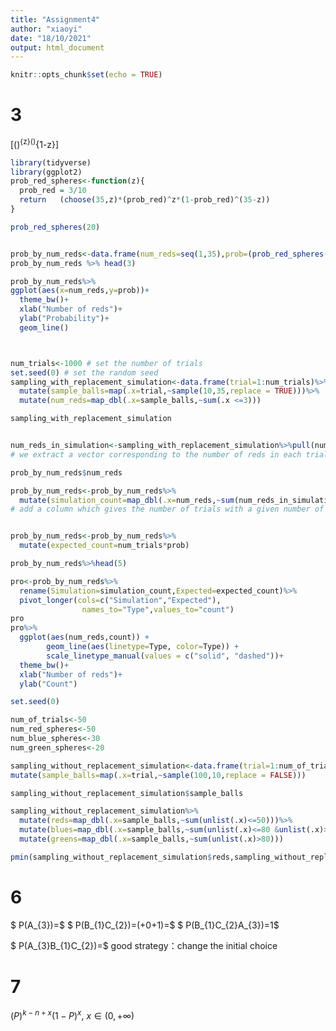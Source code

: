 ```yaml
---
title: "Assignment4"
author: "xiaoyi"
date: "18/10/2021"
output: html_document
---
```


```r
knitr::opts_chunk$set(echo = TRUE)
```

# 3

\[\binom{35}{z}\Big(\dfrac{3}{10}\Big)^{z}\big(\dfrac{7}{10})^{1-z}\]

```r
library(tidyverse)
library(ggplot2)
prob_red_spheres<-function(z){
  prob_red = 3/10
  return   (choose(35,z)*(prob_red)^z*(1-prob_red)^(35-z))
}

prob_red_spheres(20)


prob_by_num_reds<-data.frame(num_reds=seq(1,35),prob=(prob_red_spheres(num_reds)))
prob_by_num_reds %>% head(3)

prob_by_num_reds%>%
ggplot(aes(x=num_reds,y=prob))+
  theme_bw()+
  xlab("Number of reds")+
  ylab("Probability")+
  geom_line()



num_trials<-1000 # set the number of trials
set.seed(0) # set the random seed
sampling_with_replacement_simulation<-data.frame(trial=1:num_trials)%>%
  mutate(sample_balls=map(.x=trial,~sample(10,35,replace = TRUE)))%>%
  mutate(num_reds=map_dbl(.x=sample_balls,~sum(.x <=3)))

sampling_with_replacement_simulation


num_reds_in_simulation<-sampling_with_replacement_simulation%>%pull(num_reds)
# we extract a vector corresponding to the number of reds in each trial

prob_by_num_reds$num_reds

prob_by_num_reds<-prob_by_num_reds%>%
  mutate(simulation_count=map_dbl(.x=num_reds,~sum(num_reds_in_simulation==.x)))
# add a column which gives the number of trials with a given number of reds


prob_by_num_reds<-prob_by_num_reds%>%
  mutate(expected_count=num_trials*prob)

prob_by_num_reds%>%head(5)

pro<-prob_by_num_reds%>%
  rename(Simulation=simulation_count,Expected=expected_count)%>%
  pivot_longer(cols=c("Simulation","Expected"),
                names_to="Type",values_to="count")
pro
pro%>%
  ggplot(aes(num_reds,count)) +
        geom_line(aes(linetype=Type, color=Type)) +
        scale_linetype_manual(values = c("solid", "dashed"))+
  theme_bw()+
  xlab("Number of reds")+
  ylab("Count")


```

```r
set.seed(0)

num_of_trials<-50
num_red_spheres<-50
num_blue_spheres<-30
num_green_spheres<-20

sampling_without_replacement_simulation<-data.frame(trial=1:num_of_trials)%>%
mutate(sample_balls=map(.x=trial,~sample(100,10,replace = FALSE)))

sampling_without_replacement_simulation$sample_balls

sampling_without_replacement_simulation%>%
  mutate(reds=map_dbl(.x=sample_balls,~sum(unlist(.x)<=50)))%>%
  mutate(blues=map_dbl(.x=sample_balls,~sum(unlist(.x)<=80 &unlist(.x)>50)))%>%
  mutate(greens=map_dbl(.x=sample_balls,~sum(unlist(.x)>80)))

pmin(sampling_without_replacement_simulation$reds,sampling_without_replacement_simulation$blues,sampling_without_replacement_simulation$greens)


```


# 6
$ P(A_{3})=\dfrac{1}{3}$
$ P(B_{1}\cap C_{2})=\dfrac{1}{3}\big(\dfrac{1}{2}+0+1\big)=\dfrac{1}{2}$
$ P(B_{1}C_{2}\mid A_{3})=1$

$ P(A_{3}B_{1}C_{2})=\dfrac{2}{3}$
good strategy：change the initial choice

# 7
$(P)^{k-n+x}(1-P)^{x},\ x\in(0,+\infty)$

